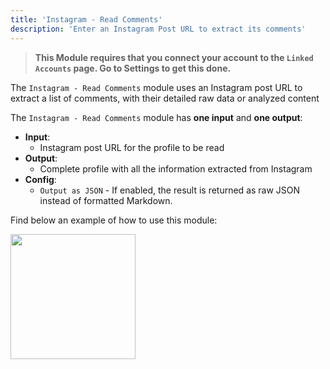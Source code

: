```yaml
---
title: 'Instagram - Read Comments'
description: 'Enter an Instagram Post URL to extract its comments'
---
```


>**This Module requires that you connect your account to the `Linked Accounts` page. Go to Settings to get this done.**

The `Instagram - Read Comments` module uses an Instagram post URL to extract a list of comments, with their detailed raw data or analyzed content

The `Instagram - Read Comments` module has **one input** and **one output**:

- **Input**:
    - Instagram post URL for the profile to be read 
- **Output**:
    - Complete profile with all the information extracted from Instagram 
- **Config**: 
    - `Output as JSON` - If enabled, the result is returned as raw JSON instead of formatted Markdown.

Find below an example of how to use this module:

<img height="200" src="/IReadComments.png"/>
